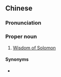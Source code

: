 {{also|所罗门智训}}
==Chinese==
{{zh-forms|type=311|s=所罗门智训}}
{{wikipedia|lang=zh}}

===Pronunciation===
{{zh-pron
|m=Suǒluómén Zhìxùn
|c=so2 lo4 mun4 zi3 fan3
|cat=pn
}}

===Proper noun===
{{zh-proper noun}}

# [[Wisdom of Solomon]]

====Synonyms====
* {{zh-l|智慧篇}}

{{zh-cat|Books of the Bible}}
